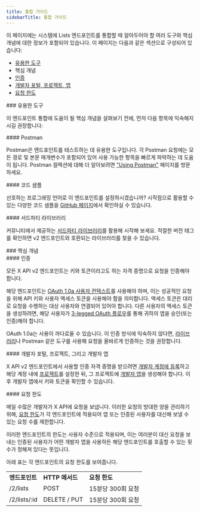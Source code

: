 ```yaml
---
title: 통합 가이드
sidebarTitle: 통합 가이드
---
```



이 페이지에는 시스템에 Lists 엔드포인트를 통합할 때 알아두어야 할 여러 도구와 핵심 개념에 대한 정보가 포함되어 있습니다. 이 페이지는 다음과 같은 섹션으로 구성되어 있습니다:

- [유용한 도구](#helpful)
- 핵심 개념
- [인증](#authentication)
- [개발자 포털, 프로젝트, 앱](#portal)
- [요청 한도](#limits)

<div id="helpful-tools">
  ### 유용한 도구
</div>

이 엔드포인트 통합에 도움이 될 핵심 개념을 살펴보기 전에, 먼저 다음 항목에 익숙해지시길 권장합니다:

<div id="postman">
  #### Postman
</div>

Postman은 엔드포인트를 테스트하는 데 유용한 도구입니다. 각 Postman 요청에는 모든 경로 및 본문 매개변수가 포함되어 있어 사용 가능한 항목을 빠르게 파악하는 데 도움이 됩니다. Postman 컬렉션에 대해 더 알아보려면 ["Using Postman"](/ko/tutorials/postman-getting-started) 페이지를 방문하세요. 

<div id="code-samples">
  #### 코드 샘플
</div>

선호하는 프로그래밍 언어로 이 엔드포인트를 설정하시겠습니까? 시작점으로 활용할 수 있는 다양한 코드 샘플을 [GitHub 페이지](https://github.com/xdevplatform/Twitter-API-v2-sample-code)에서 확인하실 수 있습니다.

<div id="third-party-libraries">
  #### 서드파티 라이브러리
</div>

커뮤니티에서 제공하는 [서드파티 라이브러리](/ko/x-api/tools-and-libraries/overview)를 활용해 시작해 보세요. 적절한 버전 태그를 확인하면 v2 엔드포인트와 호환되는 라이브러리를 찾을 수 있습니다.

<div id="key-concepts">
  ### 핵심 개념
</div>

<div id="authentication">
  #### 인증
</div>

모든 X API v2 엔드포인트는 키와 토큰이라고도 하는 자격 증명으로 요청을 인증해야 합니다. 

해당 엔드포인트는 [OAuth 1.0a 사용자 컨텍스트](/ko/resources/fundamentals/authentication)를 사용해야 하며, 이는 성공적인 요청을 위해 API 키와 사용자 액세스 토큰을 사용해야 함을 의미합니다. 액세스 토큰은 대리로 요청을 수행하는 대상 사용자와 연결되어 있어야 합니다. 다른 사용자의 액세스 토큰을 생성하려면, 해당 사용자가 [3-legged OAuth 플로우](/ko/resources/fundamentals/authentication#obtaining-access-tokens-using-3-legged-oauth-flow)를 통해 귀하의 앱을 승인(또는 인증)해야 합니다.

OAuth 1.0a는 사용이 까다로울 수 있습니다. 이 인증 방식에 익숙하지 않다면, [라이브러리](/ko/x-api/tools-and-libraries/overview)나 Postman 같은 도구를 사용해 요청을 올바르게 인증하는 것을 권장합니다.
 

<div id="developer-portal-projects-and-developer-apps">
  #### 개발자 포털, 프로젝트, 그리고 개발자 앱
</div>

X API v2 엔드포인트에서 사용할 인증 자격 증명을 받으려면 [개발자 계정에 등록](https://developer.x.com/en/portal/petition/essential/basic-info)하고 해당 계정 내에 [프로젝트](/ko/resources/fundamentals/projects)를 설정한 뒤, 그 프로젝트에 [개발자 앱](/ko/resources/fundamentals/developer-apps)을 생성해야 합니다. 이후 개발자 앱에서 키와 토큰을 확인할 수 있습니다.
 

<div id="rate-limits">
  #### 요청 한도
</div>

매일 수많은 개발자가 X API에 요청을 보냅니다. 이러한 요청의 방대한 양을 관리하기 위해, [요청 한도](/ko/x-api/fundamentals/rate-limits)가 각 엔드포인트에 적용되어 앱 또는 인증된 사용자를 대신해 보낼 수 있는 요청 수를 제한합니다. 

이러한 엔드포인트의 한도는 사용자 수준으로 적용되며, 이는 여러분이 대신 요청을 보내는 인증된 사용자가 어떤 개발자 앱을 사용하든 해당 엔드포인트를 호출할 수 있는 횟수가 정해져 있다는 뜻입니다. 

아래 표는 각 엔드포인트의 요청 한도를 보여줍니다.

|     |     |     |
| :--- | :--- | :--- |
| **엔드포인트** | **HTTP 메서드** | **요청 한도** |
| /2/lists | POST | 15분당 300회 요청 |
| /2/lists/:id | DELETE / PUT | 15분당 300회 요청 |